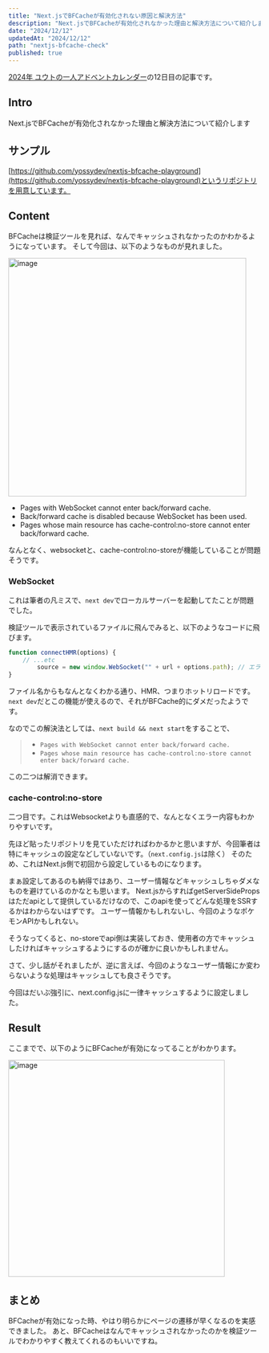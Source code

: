 ```yaml
---
title: "Next.jsでBFCacheが有効化されない原因と解決方法"
description: "Next.jsでBFCacheが有効化されなかった理由と解決方法について紹介します"
date: "2024/12/12"
updatedAt: "2024/12/12"
path: "nextjs-bfcache-check"
published: true
---
```


[2024年 ユウトの一人アドベントカレンダー](https://adventar.org/calendars/9980)の12日目の記事です。

## Intro

Next.jsでBFCacheが有効化されなかった理由と解決方法について紹介します

## サンプル

[https://github.com/yossydev/nextjs-bfcache-playground](https://github.com/yossydev/nextjs-bfcache-playground)というリポジトリを用意しています。

## Content

BFCacheは検証ツールを見れば、なんでキャッシュされなかったのかわかるようになっています。
そして今回は、以下のようなものが見れました。

<img width="475" alt="image" src="https://github.com/user-attachments/assets/dbfd61aa-493a-4933-9898-d397de542934"/>

- Pages with WebSocket cannot enter back/forward cache.
- Back/forward cache is disabled because WebSocket has been used.
- Pages whose main resource has cache-control:no-store cannot enter back/forward cache.

なんとなく、websocketと、cache-control:no-storeが機能していることが問題そうです。

### WebSocket

これは筆者の凡ミスで、`next dev`でローカルサーバーを起動してたことが問題でした。

検証ツールで表示されているファイルに飛んでみると、以下のようなコードに飛びます。

```ts
function connectHMR(options) {
    // ...etc
        source = new window.WebSocket("" + url + options.path); // エラーコード
}
```

ファイル名からもなんとなくわかる通り、HMR、つまりホットリロードです。
`next dev`だとこの機能が使えるので、それがBFCache的にダメだったようです。

なのでこの解決法としては、`next build && next start`をすることで、

> - `Pages with WebSocket cannot enter back/forward cache.`
> - `Pages whose main resource has cache-control:no-store cannot enter back/forward cache.`

この二つは解消できます。

### cache-control:no-store

二つ目です。これはWebsocketよりも直感的で、なんとなくエラー内容もわかりやすいです。

先ほど貼ったリポジトリを見ていただければわかるかと思いますが、今回筆者は特にキャッシュの設定などしていないです。（`next.config.js`は除く）
そのため、これはNext.js側で初回から設定しているものになります。

まぁ設定してあるのも納得ではあり、ユーザー情報などキャッシュしちゃダメなものを避けているのかなとも思います。
Next.jsからすればgetServerSidePropsはただapiとして提供しているだけなので、このapiを使ってどんな処理をSSRするかはわからないはずです。
ユーザー情報かもしれないし、今回のようなポケモンAPIかもしれない。

そうなってくると、no-storeでapi側は実装しておき、使用者の方でキャッシュしたければキャッシュするようにするのが確かに良いかもしれません。

さて、少し話がそれましたが、逆に言えば、今回のようなユーザー情報にか変わらないような処理はキャッシュしても良さそうです。

今回はだいぶ強引に、next.config.jsに一律キャッシュするように設定しました。

## Result

ここまでで、以下のようにBFCacheが有効になってることがわかります。

<img width="432" alt="image" src="https://github.com/user-attachments/assets/75aee801-d7b4-4781-a645-430f0709fd9a" />

## まとめ

BFCacheが有効になった時、やはり明らかにページの遷移が早くなるのを実感できました。
あと、BFCacheはなんでキャッシュされなかったのかを検証ツールでわかりやすく教えてくれるのもいいですね。